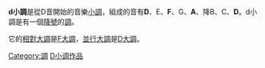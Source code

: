 {{Lowercase}}
{{Infobox Scale
| image_name = F-major d-minor.svg
| scale_name = d小調
| relative = [[F大調|F大調]]
| parallel = [[D大調|D大調]]
| tonic = D
| super-tonic = E
| mediant = F
| sub-dominant = G
| dominant = A
| Sub-mediant = B♭
| Leading-tone = C
}}

'''d小調'''是從D音開始的音樂[[小調|小調]]，組成的音有'''D'''、E、'''F'''、G、'''A'''、降B、C、'''D'''。d小調是有一個[[降號|降號]]的[[調|調]]。

它的[[平行大小調|相對大調]]是[[F大調|F大調]]，[[同主音調|並行大調]]是[[D大調|D大調]]。

{{Circle of fifths}}

[[Category:調|Category:調]]
[[Category:D小调作品|]]